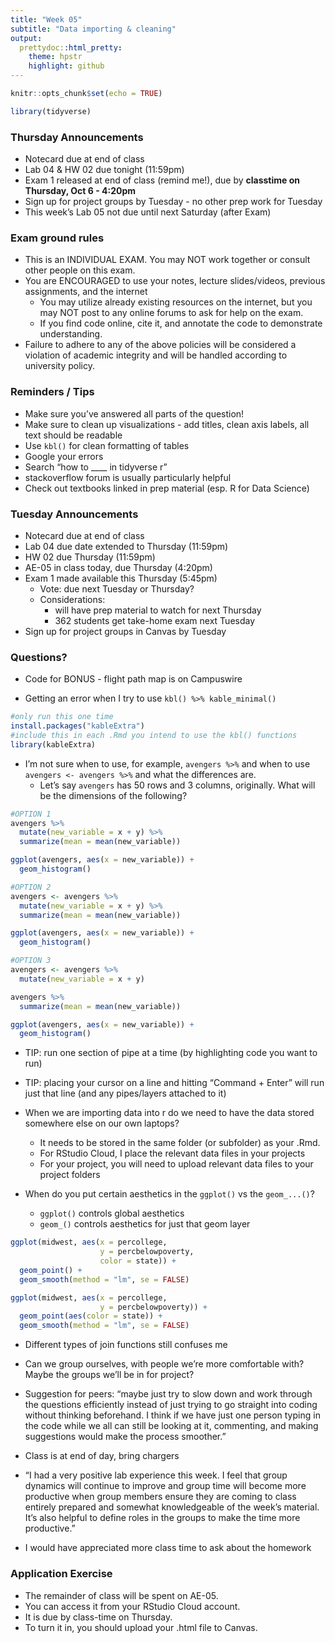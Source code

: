 ```yaml
---
title: "Week 05"
subtitle: "Data importing & cleaning"
output: 
  prettydoc::html_pretty:
    theme: hpstr
    highlight: github
---
```


```r
knitr::opts_chunk$set(echo = TRUE)
```

```r
library(tidyverse)
```


### Thursday Announcements

+ Notecard due at end of class
+ Lab 04 & HW 02 due tonight (11:59pm)
+ Exam 1 released at end of class (remind me!), due by **classtime on Thursday, Oct 6 - 4:20pm**
+ Sign up for project groups by Tuesday - no other prep work for Tuesday
+ This week's Lab 05 not due until next Saturday (after Exam)

### Exam ground rules

+ This is an INDIVIDUAL EXAM. You may NOT work together or consult other people on this exam.
+ You are ENCOURAGED to use your notes, lecture slides/videos, previous assignments, and the internet
    + You may utilize already existing resources on the internet, but you may NOT post to any online forums to ask for help on the exam.  
    + If you find code online, cite it, and annotate the code to demonstrate understanding. 
+ Failure to adhere to any of the above policies will be considered a violation of academic integrity and will be handled according to university policy.

### Reminders / Tips

+ Make sure you've answered all parts of the question!
+ Make sure to clean up visualizations - add titles, clean axis labels, all text should be readable
+ Use `kbl()` for clean formatting of tables
+ Google your errors
+ Search "how to ____ in tidyverse r"
+ stackoverflow forum is usually particularly helpful
+ Check out textbooks linked in prep material (esp. R for Data Science)

### Tuesday Announcements

+ Notecard due at end of class
+ Lab 04 due date extended to Thursday (11:59pm)
+ HW 02 due Thursday (11:59pm)
+ AE-05 in class today, due Thursday (4:20pm)
+ Exam 1 made available this Thursday (5:45pm)
    + Vote: due next Tuesday or Thursday?
    + Considerations:
        + will have prep material to watch for next Thursday
        + 362 students get take-home exam next Tuesday
+ Sign up for project groups in Canvas by Tuesday


### Questions?

+ Code for BONUS - flight path map is on Campuswire

+ Getting an error when I try to use `kbl() %>% kable_minimal()`

```r
#only run this one time
install.packages("kableExtra")
#include this in each .Rmd you intend to use the kbl() functions
library(kableExtra)
```

+ I'm not sure when to use, for example, `avengers %>% ` and when to use `avengers <- avengers %>% ` and what the differences are.
    + Let's say `avengers` has 50 rows and 3 columns, originally. What will be the dimensions of the following? 

```r
#OPTION 1
avengers %>% 
  mutate(new_variable = x + y) %>% 
  summarize(mean = mean(new_variable))

ggplot(avengers, aes(x = new_variable)) +
  geom_histogram()

#OPTION 2
avengers <- avengers %>% 
  mutate(new_variable = x + y) %>% 
  summarize(mean = mean(new_variable))

ggplot(avengers, aes(x = new_variable)) +
  geom_histogram()

#OPTION 3
avengers <- avengers %>% 
  mutate(new_variable = x + y) 

avengers %>% 
  summarize(mean = mean(new_variable))

ggplot(avengers, aes(x = new_variable)) +
  geom_histogram()
```

+ TIP: run one section of pipe at a time (by highlighting code you want to run)

+ TIP: placing your cursor on a line and hitting "Command + Enter" will run just that line (and any pipes/layers attached to it)

+ When we are importing data into r do we need to have the data stored somewhere else on our own laptops?
    + It needs to be stored in the same folder (or subfolder) as your .Rmd.     
    + For RStudio Cloud, I place the relevant data files in your projects
    + For your project, you will need to upload relevant data files to your project folders

+ When do you put certain aesthetics in the `ggplot()` vs the `geom_...()`?

    + `ggplot()` controls global aesthetics 
    + `geom_()` controls aesthetics for just that geom layer

```r
ggplot(midwest, aes(x = percollege, 
                    y = percbelowpoverty, 
                    color = state)) +
  geom_point() +
  geom_smooth(method = "lm", se = FALSE)

ggplot(midwest, aes(x = percollege, 
                    y = percbelowpoverty)) +
  geom_point(aes(color = state)) +
  geom_smooth(method = "lm", se = FALSE)
```

+ Different types of join functions still confuses me


+ Can we group ourselves, with people we're more comfortable with? Maybe the groups we'll be in for project? 

+ Suggestion for peers: "maybe just try to slow down and work through the questions efficiently instead of just trying to go straight into coding without thinking beforehand. I think if we have just one person typing in the code while we all can still be looking at it, commenting, and making suggestions would make the process smoother."

+ Class is at end of day, bring chargers

+ "I had a very positive lab experience this week. I feel that group dynamics will continue to improve and group time will become more productive when group members ensure they are coming to class entirely prepared and somewhat knowledgeable of the week's material. It's also helpful to define roles in the groups to make the time more productive."

+ I would have appreciated more class time to ask about the homework



### Application Exercise

- The remainder of class will be spent on AE-05. 
- You can access it from your RStudio Cloud account. 
- It is due by class-time on Thursday. 
- To turn it in, you should upload your .html file to Canvas.